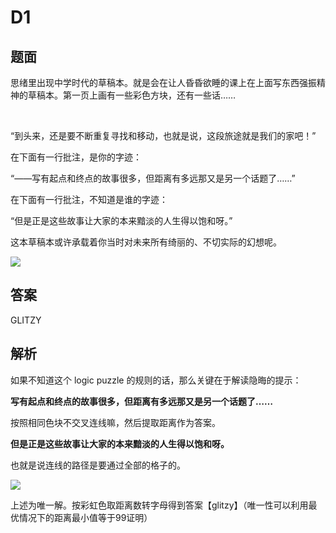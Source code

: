 
# D1

## 题面

思绪里出现中学时代的草稿本。就是会在让人昏昏欲睡的课上在上面写东西强振精神的草稿本。第一页上画有一些彩色方块，还有一些话……

<br />

“到头来，还是要不断重复寻找和移动，也就是说，这段旅途就是我们的家吧！”

在下面有一行批注，是你的字迹：

“——写有起点和终点的故事很多，但距离有多远那又是另一个话题了……”

在下面有一行批注，不知道是谁的字迹：

“但是正是这些故事让大家的本来黯淡的人生得以饱和呀。”

<div class="text-red-700">
这本草稿本或许承载着你当时对未来所有绮丽的、不切实际的幻想呢。
</div>

![](./01-d1.assets/image_1.webp)

## 答案

<AnswerBlock>GLITZY</AnswerBlock>

## 解析

如果不知道这个 logic puzzle 的规则的话，那么关键在于解读隐晦的提示：

**写有起点和终点的故事很多，但距离有多远那又是另一个话题了……**

按照相同色块不交叉连线嘛，然后提取距离作为答案。

**但是正是这些故事让大家的本来黯淡的人生得以饱和呀。**

也就是说连线的路径是要通过全部的格子的。

![](./01-d1.assets/image_2.webp)

上述为唯一解。按彩虹色取距离数转字母得到答案【glitzy】（唯一性可以利用最优情况下的距离最小值等于99证明）
